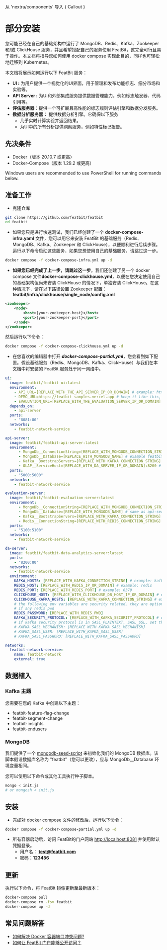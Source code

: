 
从 'nextra/components' 导入 { Callout }

# 部分安装

您可能已经在自己的基础架构中运行了 MongoDB、Redis、Kafka、Zookeeper 和/或 ClickHouse 服务，并且希望搭配自己的服务使用 FeatBit，这完全可行且易于操作。本文档将指导您如何使用 docker compose 实现此目的，同样也可轻松地迁移到 Kubernetes。

本文档将展示如何运行以下 FeatBit 服务：

* **UI :** 为用户提供一个视觉化的UI界面，用于管理和发布功能标志、细分市场和实验等。
* **API Server :** 为UI和外部集成服务提供数据管理能力，例如标志触发器、代码引用等。
* **评估服务器**：提供一个可扩展且高性能的标志规则评估引擎和数据分发服务。
* **数据分析服务器：** 提供数据分析引擎。它确保以下服务
  * 几乎实时计算实验并返回结果。
  * 为UI中的所有分析提供洞察服务，例如特性标记报告。

## 先决条件

* Docker（版本 20.10.7 或更高）
* Docker-Compose（版本 1.29.2 或更高）

<Callout type="info">
Windows users are recommended to use PowerShell for running commands below.
</Callout>


## 准备工作

* 克隆仓库

```bash
git clone https://github.com/featbit/featbit
cd featbit
```

* 如果您只是进行快速测试，我们已经创建了一个 **docker-compose-infra.yaml** 文件，您可以用它来安装 FeatBit 的基础服务（Redis、MongoDB、Kafka、Zookeeper 和 ClickHouse），以便顺利进行后续步骤。运行以下命令启动这些服务，如果您想使用自己的基础服务，请跳过这一步。

```sh
docker compose -f docker-compose-infra.yml up -d
```

* **如果您已经完成了上一步，请跳过这一步**。我们还创建了另一个 docker compose 文件**docker-compose-clickhouse.yml**，以便在您决定使用自己的基础架构但尚未安装 ClickHouse 的情况下，单独安装 ClickHouse。在这种情况下，请在以下路径设置 Zookeeper 配置：**featbit/infra/clickhouse/single\_node/config.xml**

```xml
<zookeeper>
    <node>
        <host>{your-zookeeper-host}</host>
        <port>{your-zookeeper-port}</port>
    </node>
</zookeeper>
```

然后运行以下命令：

```sh
docker compose -f docker-compose-clickhouse.yml up -d
```

*   在您喜欢的编辑器中打开 _**docker-compose-partial.yml**_，您会看到如下配置。假设基础服务（Redis、MongoDB、Kafka、ClickHouse）与我们在本文档中将安装的 FeatBit 服务处于同一网络中。

```yaml
ui:   
  image: featbit/featbit-ui:latest
  environment:
    - API_URL=[REPLACE_WITH_THE_API_SERVER_IP_OR_DOMAIN] # example: http://localhost:5000 
    - DEMO_URL=https://featbit-samples.vercel.app # keep it like this, this is for tutorial
    - EVALUATION_URL=[REPLACE_WITH_THE_EVALUATION_SERVER_IP_OR_DOMAIN] # example: http://localhost:5100 
  depends_on:
    - api-server
  ports:
    - "8081:80"
  networks:
    - featbit-network-service

api-server:
  image: featbit/featbit-api-server:latest
  environment:
      - MongoDb__ConnectionString=[REPLACE_WITH_MONGODB_CONNECTION_STRING] # example: mongodb://admin:password@mongodb:27017
      - MongoDb__Database=[REPLACE_WITH_MONGODB_NAME] # example featbit
      - Kafka__BootstrapServers=[REPLACE_WITH_KAFKA_CONNECTION_STRING] # example: 192.168.56.1:9092
      - OLAP__ServiceHost=[REPLACE_WITH_DA_SERVER_IP_OR_DOMAIN]:8200 # example: http://192.168.56.1:8200
  ports:
    - "5000:5000"
  networks:
    - featbit-network-service

evaluation-server:
  image: featbit/featbit-evaluation-server:latest
  environment:
      - MongoDb__ConnectionString=[REPLACE_WITH_MONGODB_CONNECTION_STRING] # same as api-server
      - MongoDb__Database=[REPLACE_WITH_MONGODB_NAME] # same as api-server
      - Kafka__BootstrapServers=[REPLACE_WITH_KAFKA_CONNECTION_STRING] # same as api-server
      - Redis__ConnectionString=[REPLACE_WITH_REDIS_CONNECTION_STRING] # example: http://192.168.56.1:6379
  ports:
    - "5100:5100"
  networks:
    - featbit-network-service

da-server:
  image: featbit/featbit-data-analytics-server:latest
  ports:
    - "8200:80"
  networks:
    - featbit-network-service
  environment:
    KAFKA_HOSTS: [REPLACE_WITH_KAFKA_CONNECTION_STRING] # example: kafka:9092
    REDIS_HOST: [REPLACE_WITH_REDIS_IP_OR_DOMAIN] # example: redis
    REDIS_PORT: [REPLACE_WITH_REDIS_PORT] # example: 6379
    CLICKHOUSE_HOST: [REPLACE_WITH_CLICKHOUSE_DB_HOST_IP_OR_DOMAIN] # example clickhouse-server
    CLICKHOUSE_KAFKA_HOSTS: [REPLACE_WITH_KAFKA_CONNECTION_STRING] # example kafka:9092
    # the following env variables are security related, they are optional
    # if any redis pwd
    REDIS_PASSWORD: [REPLACE_WITH_REDIS_PWD]
    KAFKA_SECURITY_PROTOCOL: [REPLACE_WITH_KAFKA_SECURITY_PROTOCOL] # one of PLAINTEXT, SASL_PLAINTEXT, SASL_SSL, SSL
    # if kafka security protocol is in SASL_PLAINTEXT, SASL_SSL, set the following 3 variables
    # KAFKA_SASL_MECHANISM: [REPLACE_WITH_KAFKA_SASL_MECHANISM]
    # KAFKA_SASL_USER: [REPLACE_WITH_KAFKA_SASL_USER]
    # KAFKA_SASL_PASSWORD: [REPLACE_WITH_KAFKA_SASL_PASSWORD]

networks:
  featbit-network-service:
    name: featbit-network
    external: true
```

## 数据植入

### Kafka 主题

您需要在您的 Kafka 中创建以下主题：

* featbit-feature-flag-change
* featbit-segment-change
* featbit-insights
* featbit-endusers

### MongoDB

我们提供了一个 [mongodb-seed-script](https://github.com/featbit/featbit/blob/main/infra/mongodb/docker-entrypoint-initdb.d/init.js) 来初始化我们的 MongoDB 数据库。该脚本假设数据库名称为 "featbit"（您可以更改），应与 MongoDb\_\_Database 环境变量相同。

您可以使用以下命令或其他工具执行种子脚本。

```sh
mongo < init.js
# or mongosh < init.js
```

## 安装

*   完成对 docker compose 文件的修改后，运行以下命令：
```bash
docker compose -f docker-compose-partial.yml up -d
```
* 所有容器启动后，访问 FeatBit的门户网站 [http://localhost:8081](http://localhost:8081/) 并使用默认凭据登录。
  * 用户名： **test@featbit.com**
  * 密码：**123456**

## 更新

执行以下命令，将 FeatBit 镜像更新至最新版本：

```bash
docker-compose pull
docker-compose rm -fsv featbit
docker-compose up -d
```

## 常见问题解答

* [如何解决 Docker 容器端口冲突问题?](faq.md#how-to-solve-docker-container-port-conflict-problem)
* [如何让 FeatBit 门户能够公开访问？](faq.md#how-to-make-featbit-portal-accessible-publicly)
